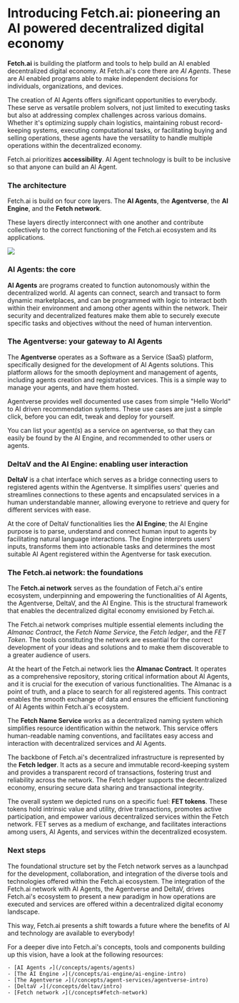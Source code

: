 # Introducing Fetch.ai: pioneering an AI powered decentralized digital economy

**Fetch.ai** is building the platform and tools to help build an AI enabled decentralized digital economy. At Fetch.ai's core there are _AI Agents_. These are AI enabled programs able to make independent decisions for individuals, organizations, and devices.

The creation of AI Agents offers significant opportunities to everybody. These serve as versatile problem solvers, not just limited to executing tasks but also at addressing complex challenges across various domains. Whether it's optimizing supply chain logistics, maintaining robust record-keeping systems, executing computational tasks, or facilitating buying and selling operations, these agents have the versatility to handle multiple operations within the decentralized economy.

Fetch.ai prioritizes **accessibility**. AI Agent technology is built to be inclusive so that anyone can build an AI Agent.

### The architecture

Fetch.ai is build on four core layers. The **AI Agents**, the **Agentverse**, the **AI Engine**, and the **Fetch network**.

These layers directly interconnect with one another and contribute collectively to the correct functioning of the Fetch.ai ecosystem and its applications.

![](src/images/missing.jpeg)

### AI Agents: the core

**AI Agents** are programs created to function autonomously within the decentralized world. AI agents can connect, search and transact to form dynamic marketplaces, and can be programmed with logic to interact both within their environment and among other agents within the network. Their security and decentralized features make them able to securely execute specific tasks and objectives without the need of human intervention.

### The Agentverse: your gateway to AI Agents

The **Agentverse** operates as a Software as a Service (SaaS) platform, specifically designed for the development of AI Agents solutions. This platform allows for the smooth deployment and management of agents, including agents creation and registration services. This is a simple way to manage your agents, and have them hosted.

Agentverse provides well documented use cases from simple "Hello World" to AI driven recommendation systems. These use cases are just a simple click, before you can edit, tweak and deploy for yourself. 

You can list your agent(s) as a service on agentverse, so that they can easily be found by the AI Engine, and recommended to other users or agents.

### DeltaV and the AI Engine: enabling user interaction

**DeltaV** is a chat interface which serves as a bridge connecting users to registered agents within the Agentverse. It simplifies users' queries and streamlines connections to these agents and encapsulated services in a human understandable manner, allowing everyone to retrieve and query for different services with ease.

At the core of DeltaV functionalities lies the **AI Engine**; the AI Engine purpose is to parse, understand and connect human input to agents by facilitating natural language interactions. The Engine interprets users' inputs, transforms them into actionable tasks and determines the most suitable AI Agent registered within the Agentverse for task execution.

### The Fetch.ai network: the foundations

The **Fetch.ai network** serves as the foundation of Fetch.ai's entire ecosystem, underpinning and empowering the functionalities of AI Agents, the Agentverse, DeltaV, and the AI Engine. This is the structural framework that enables the decentralized digital economy envisioned by Fetch.ai.

The Fetch.ai network comprises multiple essential elements including the _Almanac Contract_, the _Fetch Name Service_, the _Fetch ledger_, and the _FET Token_. The tools constituting the network are essential for the correct development of your ideas and solutions and to make them discoverable to a greater audience of users.

At the heart of the Fetch.ai network lies the **Almanac Contract**. It operates as a comprehensive repository, storing critical information about AI Agents, and it is crucial for the execution of various functionalities. The Almanac is a point of truth, and a place to search for all registered agents. This contract enables the smooth exchange of data and ensures the efficient functioning of AI Agents within Fetch.ai's ecosystem.

The **Fetch Name Service** works as a decentralized naming system which simplifies resource identification within the network. This service offers human-readable naming conventions, and facilitates easy access and interaction with decentralized services and AI Agents.

The backbone of Fetch.ai's decentralized infrastructure is represented by the **Fetch ledger**. It acts as a secure and immutable record-keeping system and provides a transparent record of transactions, fostering trust and reliability across the network. The Fetch ledger supports the decentralized economy, ensuring secure data sharing and transactional integrity.

The overall system we depicted runs on a specific fuel: **FET tokens**. These tokens hold intrinsic value and utility, drive transactions, promotes active participation, and empower various decentralized services within the Fetch network. FET serves as a medium of exchange, and facilitates interactions among users, AI Agents, and services within the decentralized ecosystem.

### Next steps

The foundational structure set by the Fetch network serves as a launchpad for the development, collaboration, and integration of the diverse tools and technologies offered within the Fetch.ai ecosystem. The integration of the Fetch.ai network with AI Agents, the Agentverse and DeltaV, drives Fetch.ai's ecosystem to present a new paradigm in how operations are executed and services are offered within a decentralized digital economy landscape.

This way, Fetch.ai presents a shift towards a future where the benefits of AI and technology are available to everybody!

For a deeper dive into Fetch.ai's concepts, tools and components building up this vision, have a look at the following resources:

    - [AI Agents ↗️](/concepts/agents/agents)
    - [The AI Engine ↗️](/concepts/ai-engine/ai-engine-intro)
    - [The Agentverse ↗️](/concepts/agent-services/agentverse-intro)
    - [DeltaV ↗️](/concepts/deltav/intro)
    - [Fetch network ↗️](/concepts#fetch-network)
